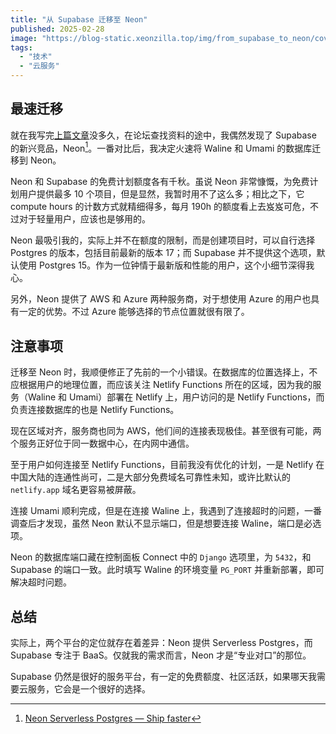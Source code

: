 ```yaml
---
title: "从 Supabase 迁移至 Neon"
published: 2025-02-28
image: "https://blog-static.xeonzilla.top/img/from_supabase_to_neon/cover.avif"
tags:
  - "技术"
  - "云服务"
---
```

## 最速迁移
就在我写完[上篇文章](/posts/netlify_supabase_umami/)没多久，在论坛查找资料的途中，我偶然发现了 Supabase 的新兴竞品，Neon[^1]。一番对比后，我决定火速将 Waline 和 Umami 的数据库迁移到 Neon。

Neon 和 Supabase 的免费计划额度各有千秋。虽说 Neon 非常慷慨，为免费计划用户提供最多 10 个项目，但是显然，我暂时用不了这么多；相比之下，它 compute hours 的计数方式就精细得多，每月 190h 的额度看上去岌岌可危，不过对于轻量用户，应该也是够用的。

Neon 最吸引我的，实际上并不在额度的限制，而是创建项目时，可以自行选择 Postgres 的版本，包括目前最新的版本 17；而 Supabase 并不提供这个选项，默认使用 Postgres 15。作为一位钟情于最新版和性能的用户，这个小细节深得我心。

另外，Neon 提供了 AWS 和 Azure 两种服务商，对于想使用 Azure 的用户也具有一定的优势。不过 Azure 能够选择的节点位置就很有限了。

## 注意事项
迁移至 Neon 时，我顺便修正了先前的一个小错误。在数据库的位置选择上，不应根据用户的地理位置，而应该关注 Netlify Functions 所在的区域，因为我的服务（Waline 和 Umami）部署在 Netlify 上，用户访问的是 Netlify Functions，而负责连接数据库的也是 Netlify Functions。

现在区域对齐，服务商也同为 AWS，他们间的连接表现极佳。甚至很有可能，两个服务正好位于同一数据中心，在内网中通信。

至于用户如何连接至 Netlify Functions，目前我没有优化的计划，一是 Netlify 在中国大陆的连通性尚可，二是大部分免费域名可靠性未知，或许比默认的 `netlify.app` 域名更容易被屏蔽。

连接 Umami 顺利完成，但是在连接 Waline 上，我遇到了连接超时的问题，一番调查后才发现，虽然 Neon 默认不显示端口，但是想要连接 Waline，端口是必选项。

Neon 的数据库端口藏在控制面板 Connect 中的 `Django` 选项里，为 `5432`，和 Supabase 的端口一致。此时填写 Waline 的环境变量 `PG_PORT` 并重新部署，即可解决超时问题。

## 总结
实际上，两个平台的定位就存在着差异：Neon 提供 Serverless Postgres，而 Supabase 专注于 BaaS。仅就我的需求而言，Neon 才是“专业对口”的那位。

Supabase 仍然是很好的服务平台，有一定的免费额度、社区活跃，如果哪天我需要云服务，它会是一个很好的选择。

[^1]:[Neon Serverless Postgres — Ship faster](https://neon.tech/home)
